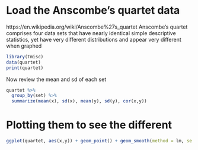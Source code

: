 # Load the Anscombe's quartet data
https://en.wikipedia.org/wiki/Anscombe%27s_quartet 
Anscombe's quartet comprises four data sets that have nearly identical simple descriptive statistics, yet have very different distributions and appear very different when graphed 
```r
library(Tmisc)
data(quartet)
print(quartet)
```

Now review the mean and sd of each set
```r
quartet %>% 
  group_by(set) %>% 
  summarize(mean(x), sd(x), mean(y), sd(y), cor(x,y))
```
# Plotting them to see the different
```r
ggplot(quartet, aes(x,y)) + geom_point() + geom_smooth(method = lm, se = FALSE) + facet_wrap(~set)
```



